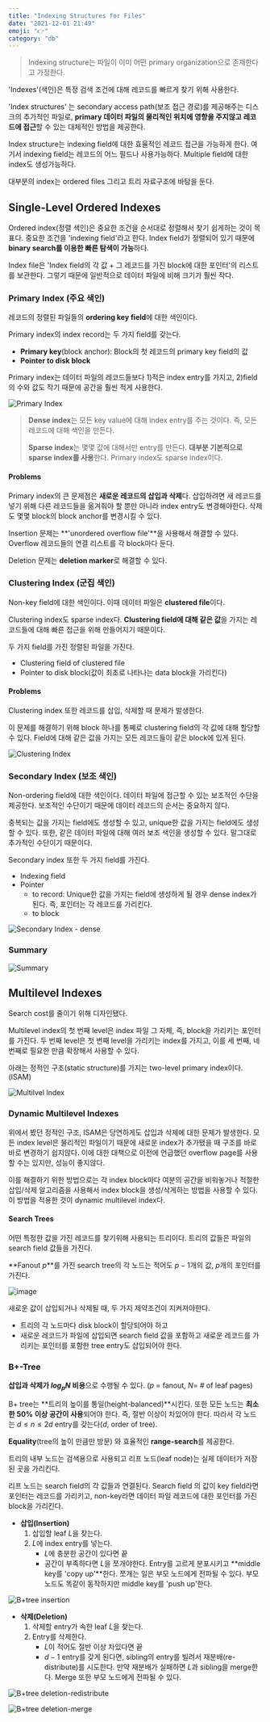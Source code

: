 ```yaml
---
title: "Indexing Structures for Files"
date: "2021-12-01 21:49"
emoji: "👉"
category: "db"
---
```

> Indexing structure는 파일이 이미 어떤 primary organization으로 존재한다고 가정한다.

'Indexes'(색인)은 특정 검색 조건에 대해 레코드를 빠르게 찾기 위해 사용한다.

'Index structures' 는 secondary access path(보조 접근 경로)를 제공해주는 디스크의 추가적인 파일로, 
**primary 데이터 파일의 물리적인 위치에 영향을 주지않고 레코드에 접근**할 수 있는 대체적인 방법을 제공한다.

Index structure는 indexing field에 대한 효율적인 레코드 접근을 가능하게 한다. 여기서 indexing field는 레코드의 어느 필드나 사용가능하다. Multiple field에 대한 index도 생성가능하다.

대부분의 index는 ordered files 그리고 트리 자료구조에 바탕을 둔다.

## Single-Level Ordered Indexes
Ordered index(정렬 색인)은 중요한 조건을 순서대로 정렬해서 찾기 쉽게하는 것이 목표다. 중요한 조건을 'indexing field'라고 한다.
Index field가 정렬되어 있기 때문에 **binary search를 이용한 빠른 탐색이 가능**하다.

Index file은 'Index field의 각 값 + 그 레코드를 가진 block에 대한 포인터'의 리스트를 보관한다. 그렇기 때문에 일반적으로 데이터 파일에 비해 크기가 훨씬 작다.

### Primary Index (주요 색인)
레코드의 정렬된 파일들의 **ordering key field**에 대한 색인이다.

Primary index의 index record는 두 가지 field를 갖는다.
- **Primary key**(block anchor): Block의 첫 레코드의 primary key field의 값
- **Pointer to disk block**

Primary index는 데이터 파일의 레코드들보다 1)적은 index entry를 가지고, 2)field의 수와 값도 작기 때문에 공간을 훨씬 적게 사용한다.

![Primary Index](https://lh3.googleusercontent.com/proxy/xiulOqcKCp8ZIqZdJBLBPk-dnHH5zoMvzBnX-z03hmQF1PlijnyGtDKkf2As0xfJh1E8gzqUm1L1Le8_BD1yV8Mthh9Sxd6lGg)

> **Dense index**는 모든 key value에 대해 index entry를 주는 것이다. 즉, 모든 레코드에 대해 색인을 만든다.
>
> **Sparse index**는 몇몇 값에 대해서만 entry를 만든다. **대부분 기본적으로 sparse index를 사용**한다. Primary index도 sparse index이다.

#### Problems
Primary index의 큰 문제점은 **새로운 레코드의 삽입과 삭제**다. 삽입하려면 새 레코드를 넣기 위해 다른 레코드들을 옮겨줘야 할 뿐만 아니라 index entry도 변경해야한다. 삭제도 몇몇 block의 block anchor를 변경시킬 수 있다.

Insertion 문제는 **'unordered overflow file'**을 사용해서 해결할 수 있다. Overflow 레코드들의 연결 리스트를 각 block마다 둔다.

Deletion 문제는 **deletion marker**로 해결할 수 있다.

### Clustering Index (군집 색인)
Non-key field에 대한 색인이다. 이때 데이터 파일은 **clustered file**이다.

Clustering index도 sparse index다. **Clustering field에 대해 같은 값**을 가지는 레코드들에 대해 빠른 접근을 위해 만들어지기 때문이다.

두 가지 field를 가진 정렬된 파일을 가진다.
- Clustering field of clustered file
- Pointer to disk block(값이 최초로 나타나는 data block을 가리킨다)

#### Problems
Clustering index 또한 레코드를 삽입, 삭제할 때 문제가 발생한다.

이 문제를 해결하기 위해 block 하나를 통쩨로 clustering field의 각 값에 대해 할당할 수 있다. Field에 대해 같은 값을 가지는 모든 레코드들이 같은 block에 있게 된다.

![Clustering Index](https://www.cs.uct.ac.za/mit_notes/database/htmls/media/chp11_8.png)

### Secondary Index (보조 색인)
Non-ordering field에 대한 색인이다. 데이터 파일에 접근할 수 있는 보조적인 수단을 제공한다. 보조적인 수단이기 때문에 데이터 레코드의 순서는 중요하지 않다.

중복되는 값을 가지는 field에도 생성할 수 있고, unique한 값을 가지는 field에도 생성할 수 있다. 또한, 같은 데이터 파일에 대해 여러 보조 색인을 생성할 수 있다. 말그대로 추가적인 수단이기 때문이다.

Secondary index 또한 두 가지 field를 가진다.
- Indexing field
- Pointer
    - to record: Unique한 값을 가지는 field에 생성하게 될 경우 dense index가 된다. 즉, 포인터는 각 레코드를 가리킨다.
    - to block

![Secondary Index - dense](https://user-images.githubusercontent.com/33976823/144253875-b2a1b48c-d6fc-499f-8639-144333fc460a.png)

### Summary
![Summary](https://user-images.githubusercontent.com/33976823/144254390-0ffe53dd-72d0-4366-a5bf-0dd688faec27.png)

## Multilevel Indexes
Search cost를 줄이기 위해 디자인됐다.

Multilevel index의 첫 번째 level은 index 파일 그 자체, 즉, block을 가리키는 포인터를 가진다. 두 번째 level은 첫 번째 level을 가리키는 index를 가지고, 이를 세 번째, 네 번째로 필요한 만큼 확장해서 사용할 수 있다.

아래는 정적인 구조(static structure)를 가지는 two-level primary index이다. (ISAM)

![Multilvel Index](https://www.cs.uct.ac.za/mit_notes/database/htmls/media/chp11_11.png)

### Dynamic Multilevel Indexes
위에서 봤던 정적인 구조, ISAM은 당연하게도 삽입과 삭제에 대한 문제가 발생한다. 모든 index level은 물리적인 파일이기 때문에 새로운 index가 추가됐을 때 구조를 바로바로 변경하기 쉽지않다. 
이에 대한 대책으로 이전에 언급했던 overflow page를 사용할 수는 있지만, 성능이 좋지않다.

이를 해결하기 위한 방법으로는 각 index block마다 여분의 공간을 비워놓거나 적절한 삽입/삭제 알고리즘을 사용해서 index block을 생성/삭게하는 방법을 사용할 수 있다. 이 방법을 적용한 것이 dynamic multilevel index다.

#### Search Trees
어떤 특정한 값을 가진 레코드를 찾기위해 사용되는 트리이다. 트리의 값들은 파일의 search field 값들을 가진다.

**Fanout $p$**를 가진 search tree의 각 노드는 적어도 $p-1$개의 값, $p$개의 포인터를 가진다.

![image](https://user-images.githubusercontent.com/33976823/144389155-bab456c0-2388-4e4c-a740-270e5125dda3.png)

새로운 값이 삽입되거나 삭제될 때, 두 가지 제약조건이 지켜져야한다.
- 트리의 각 노드마다 disk block이 할당되어야 하고
- 새로운 레코드가 파일에 삽입되면 search field 값을 포함하고 새로운 레코드를 가리키는 포인터를 포함한 tree entry도 삽입되어야 한다.

### B+-Tree
**삽입과 삭제가 $log_pN$ 비용**으로 수행될 수 있다. ($p$ = fanout, $N$= # of leaf pages)

B+ tree는 **트리의 높이를 통일(height-balanced)**시킨다. 또한 모든 노드는 **최소한 50% 이상 공간이 사용**되어야 한다. 즉, 절반 이상이 차있어야 한다.
따라서 각 노드는 $d\leq n\leq 2d$ entry를 갖는다($d$, order of tree).

**Equality**(tree의 높이 만큼만 방문) 와 효율적인 **range-search**를 제공한다.

트리의 내부 노드는 검색용으로 사용되고 리프 노드(leaf node)는 실제 데이터가 저장된 곳을 가리킨다. 

리프 노드는 search field의 각 값들과 연결된다. 
Search field 의 값이 key field라면 포인터는 레코드를 가리키고, non-key라면 데이터 파일 레코드에 대한 포인터를 가진 block을 가리킨다.

- **삽입(Insertion)**
    1. 삽입할 leaf $L$을 찾는다.
    2. $L$에 index entry를 넣는다.
        - $L$에 충분한 공간이 있다면 끝
        - 공간이 부족하다면 $L$을 쪼개야한다. Entry를 고르게 분포시키고 **middle key를 'copy up'**한다.
            쪼개는 일은 부모 노드에게 전파될 수 있다. 부모 노드도 똑같이 동작하지만 middle key를 'push up'한다.

![B+tree insertion](https://user-images.githubusercontent.com/33976823/144397599-3b2a4b63-bd60-4baa-bd99-c0acd66bd09a.png)

- **삭제(Deletion)**
    1. 삭제할 entry가 속한 leaf $L$을 찾는다.
    2. Entry를 삭제한다.
        - $L$이 적어도 절반 이상 차있다면 끝
        - $d-1$ entry를 갖게 된다면, sibling의 entry를 빌려서 재분배(re-distribute)를 시도한다. 만약 재분배가 실패하면 $L$과 sibling을 merge한다.
            Merge 또한 부모 노드에게 전파될 수 있다.

![B+tree deletion-redistribute](https://user-images.githubusercontent.com/33976823/144398457-1d16257c-25b9-4a90-9dc6-138109a16472.png)

![B+tree deletion-merge](https://user-images.githubusercontent.com/33976823/144398948-3a3584b5-b5aa-4254-8c4b-dae48b04c12f.png)